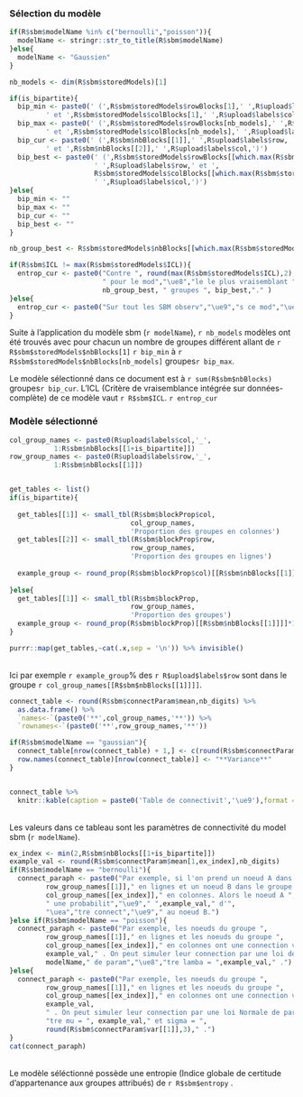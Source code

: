 
### Sélection du modèle

```r

if(R$sbm$modelName %in% c("bernoulli","poisson")){
  modelName <- stringr::str_to_title(R$sbm$modelName)
}else{
  modelName <- "Gaussien"
}

nb_models <- dim(R$sbm$storedModels)[1]

if(is_bipartite){
  bip_min <- paste0(' (',R$sbm$storedModels$rowBlocks[1],' ',R$upload$labels$row,
         ' et ',R$sbm$storedModels$colBlocks[1],' ',R$upload$labels$col,')')
  bip_max <- paste0(' (',R$sbm$storedModels$rowBlocks[nb_models],' ',R$upload$labels$row,
         ' et ',R$sbm$storedModels$colBlocks[nb_models],' ',R$upload$labels$col,')')
  bip_cur <- paste0(' (',R$sbm$nbBlocks[[1]],' ',R$upload$labels$row,
         ' et ',R$sbm$nbBlocks[[2]],' ',R$upload$labels$col,')')
  bip_best <- paste0(' (',R$sbm$storedModels$rowBlocks[[which.max(R$sbm$storedModels$ICL)]][[1]],
                     ' ',R$upload$labels$row,' et ',
                     R$sbm$storedModels$colBlocks[[which.max(R$sbm$storedModels$ICL)]][[1]],
                     ' ',R$upload$labels$col,')')
}else{
  bip_min <- ""
  bip_max <- ""
  bip_cur <- ""
  bip_best <- ""
}

nb_group_best <- R$sbm$storedModels$nbBlocks[[which.max(R$sbm$storedModels$ICL)]][[1]]

if(R$sbm$ICL != max(R$sbm$storedModels$ICL)){
  entrop_cur <- paste0("Contre ", round(max(R$sbm$storedModels$ICL),2), 
                       " pour le mod","\ue8","le le plus vraisemblant ","\ue0 ",
                       nb_group_best, " groupes ", bip_best,"." )
}else{
  entrop_cur <- paste0("Sur tout les SBM observ","\ue9","s ce mod","\ue8","le ","\ue0"," l'ICL la plus ","\ue9","l","\ue9","v","\ue9","e, c'est le plus vraisemblable.")
}

```


Suite à l'application du modèle sbm (`r modelName`), `r nb_models` modèles ont été trouvés avec pour chacun un nombre de groupes différent allant de `r R$sbm$storedModels$nbBlocks[1]` `r bip_min` à `r R$sbm$storedModels$nbBlocks[nb_models]` groupes`r bip_max`. 

Le modèle sélectionné dans ce document est à `r sum(R$sbm$nbBlocks)` groupes`r bip_cur`. L'ICL (Critère de vraisemblance intégrée sur données-complète) de ce modèle vaut `r R$sbm$ICL`. `r entrop_cur`


### Modèle sélectionné 

```r

col_group_names <- paste0(R$upload$labels$col,'_',
           1:R$sbm$nbBlocks[[1+is_bipartite]])
row_group_names <- paste0(R$upload$labels$row,'_',
           1:R$sbm$nbBlocks[[1]])


get_tables <- list()
if(is_bipartite){
  
  get_tables[[1]] <- small_tbl(R$sbm$blockProp$col,
                              col_group_names,
                              'Proportion des groupes en colonnes')
  get_tables[[2]] <- small_tbl(R$sbm$blockProp$row,
                              row_group_names,
                              'Proportion des groupes en lignes')
  
  example_group <- round_prop(R$sbm$blockProp$col)[[R$sbm$nbBlocks[[1]]]]*100
  
}else{
  get_tables[[1]] <- small_tbl(R$sbm$blockProp,
                              row_group_names,
                              'Proportion des groupes')
  example_group <- round_prop(R$sbm$blockProp)[[R$sbm$nbBlocks[[1]]]]*100
}

purrr::map(get_tables,~cat(.x,sep = '\n')) %>% invisible()
```



<br>
Ici par exemple `r example_group`\% des `r R$upload$labels$row` sont dans le groupe `r col_group_names[[R$sbm$nbBlocks[[1]]]]`. 

```r
connect_table <- round(R$sbm$connectParam$mean,nb_digits) %>%
  as.data.frame() %>%
  `names<-`(paste0('**',col_group_names,'**')) %>%
  `rownames<-`(paste0('**',row_group_names,'**'))

if(R$sbm$modelName == "gaussian"){
  connect_table[nrow(connect_table) + 1,] <- c(round(R$sbm$connectParam$var[[1]],3),rep("",R$sbm$nbBlocks[[1+is_bipartite]]-1))
  row.names(connect_table)[nrow(connect_table)] <- "**Variance**"
}


connect_table %>%
  knitr::kable(caption = paste0('Table de connectivit','\ue9'),format = 'pipe')
```
<br> 
Les valeurs dans ce tableau sont les paramètres de connectivité du model sbm (`r modelName`). <br>
```r
ex_index <- min(2,R$sbm$nbBlocks[[1+is_bipartite]])
example_val <- round(R$sbm$connectParam$mean[1,ex_index],nb_digits)
if(R$sbm$modelName == "bernoulli"){
  connect_paraph <- paste0("Par exemple, si l'on prend un noeud A dans le groupe ",
         row_group_names[[1]]," en lignes et un noeud B dans le groupe ",
         col_group_names[[ex_index]]," en colonnes. Alors le noeud A ","\ue0",
         " une probabilit","\ue9"," ",example_val," d'",
         "\uea","tre connect","\ue9"," au noeud B.")
}else if(R$sbm$modelName == "poisson"){
  connect_paraph <- paste0("Par exemple, les noeuds du groupe ",
         row_group_names[[1]]," en lignes et les noeuds du groupe ",
         col_group_names[[ex_index]]," en colonnes ont une connection valant en moyenne ",
         example_val," . On peut simuler leur connection par une loi de ",
         modelName," de param","\ue8","tre lamba = ",example_val," .")
}else{
  connect_paraph <- paste0("Par exemple, les noeuds du groupe ",
         row_group_names[[1]]," en lignes et les noeuds du groupe ",
         col_group_names[[ex_index]]," en colonnes ont une connection valant en moyenne ",
         example_val,
         " . On peut simuler leur connection par une loi Normale de param","\ue8",
         "tre mu = ", example_val," et sigma = ",
         round(R$sbm$connectParam$var[[1]],3)," .")
}
cat(connect_paraph)
```
<br>
Le modèle séléctionné possède une entropie (Indice globale de certitude d'appartenance aux groupes attribués) de `r R$sbm$entropy` .



